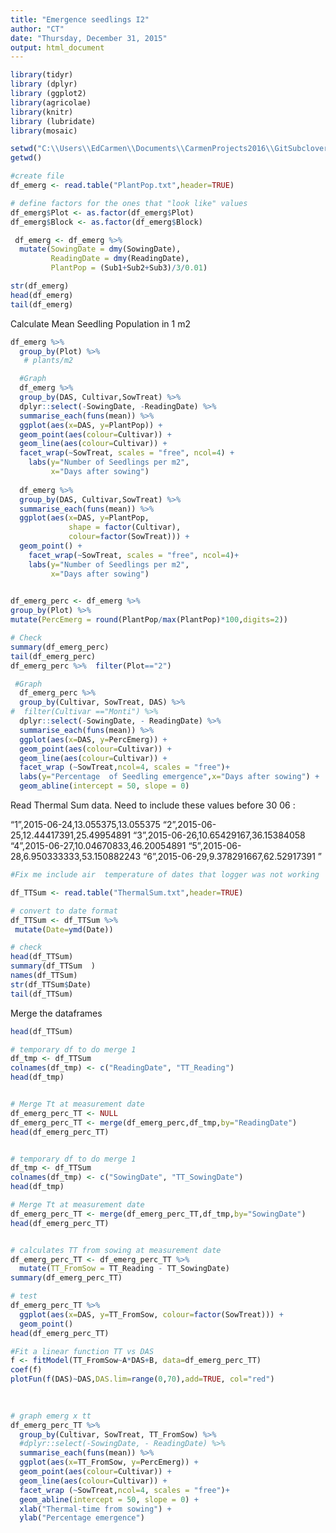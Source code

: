 ```yaml
---
title: "Emergence seedlings I2"
author: "CT"
date: "Thursday, December 31, 2015"
output: html_document
---
```


```r
library(tidyr)
library (dplyr)
library (ggplot2)
library(agricolae)
library(knitr)
library (lubridate)
library(mosaic)

```


```r
setwd("C:\\Users\\EdCarmen\\Documents\\CarmenProjects2016\\GitSubclover")
getwd()

#create file
df_emerg <- read.table("PlantPop.txt",header=TRUE)

# define factors for the ones that "look like" values
df_emerg$Plot <- as.factor(df_emerg$Plot)
df_emerg$Block <- as.factor(df_emerg$Block)

 df_emerg <- df_emerg %>%
  mutate(SowingDate = dmy(SowingDate), 
         ReadingDate = dmy(ReadingDate),
         PlantPop = (Sub1+Sub2+Sub3)/3/0.01)

str(df_emerg)
head(df_emerg)
tail(df_emerg)
```

Calculate Mean Seedling Population in 1 m2  

```r

df_emerg %>%
  group_by(Plot) %>%
   # plants/m2

  #Graph         
  df_emerg %>%
  group_by(DAS, Cultivar,SowTreat) %>%
  dplyr::select(-SowingDate, -ReadingDate) %>%
  summarise_each(funs(mean)) %>%
  ggplot(aes(x=DAS, y=PlantPop)) + 
  geom_point(aes(colour=Cultivar)) +
  geom_line(aes(colour=Cultivar)) +
  facet_wrap(~SowTreat, scales = "free", ncol=4) +
    labs(y="Number of Seedlings per m2",
         x="Days after sowing")
  
  df_emerg %>%
  group_by(DAS, Cultivar,SowTreat) %>%
  summarise_each(funs(mean)) %>%
  ggplot(aes(x=DAS, y=PlantPop, 
             shape = factor(Cultivar),
             colour=factor(SowTreat))) + 
  geom_point() +
    facet_wrap(~SowTreat, scales = "free", ncol=4)+
    labs(y="Number of Seedlings per m2",
         x="Days after sowing")
  

```


```r

df_emerg_perc <- df_emerg %>%
group_by(Plot) %>%
mutate(PercEmerg = round(PlantPop/max(PlantPop)*100,digits=2))

# Check
summary(df_emerg_perc)
tail(df_emerg_perc)
df_emerg_perc %>%  filter(Plot=="2")

 #Graph         
  df_emerg_perc %>%
  group_by(Cultivar, SowTreat, DAS) %>%
#  filter(Cultivar =="Monti") %>%
  dplyr::select(-SowingDate, - ReadingDate) %>%
  summarise_each(funs(mean)) %>%
  ggplot(aes(x=DAS, y=PercEmerg)) + 
  geom_point(aes(colour=Cultivar)) +
  geom_line(aes(colour=Cultivar)) +
  facet_wrap (~SowTreat,ncol=4, scales = "free")+
  labs(y="Percentage  of Seedling emergence",x="Days after sowing") +
  geom_abline(intercept = 50, slope = 0)

```

Read Thermal Sum data. Need to include these values before 30 06 : 

"1",2015-06-24,13.055375,13.055375
"2",2015-06-25,12.44417391,25.49954891
"3",2015-06-26,10.65429167,36.15384058
"4",2015-06-27,10.04670833,46.20054891
"5",2015-06-28,6.950333333,53.150882243
"6",2015-06-29,9.378291667,62.52917391
"


```r
#Fix me include air  temperature of dates that logger was not working 

df_TTSum <- read.table("ThermalSum.txt",header=TRUE)

# convert to date format
df_TTSum <- df_TTSum %>%
 mutate(Date=ymd(Date))

# check
head(df_TTSum)
summary(df_TTSum  )
names(df_TTSum)
str(df_TTSum$Date)
tail(df_TTSum)

```

Merge the dataframes 

```r

head(df_TTSum)

# temporary df to do merge 1
df_tmp <- df_TTSum
colnames(df_tmp) <- c("ReadingDate", "TT_Reading")
head(df_tmp)


# Merge Tt at measurement date
df_emerg_perc_TT <- NULL
df_emerg_perc_TT <- merge(df_emerg_perc,df_tmp,by="ReadingDate")
head(df_emerg_perc_TT)


# temporary df to do merge 1
df_tmp <- df_TTSum
colnames(df_tmp) <- c("SowingDate", "TT_SowingDate")
head(df_tmp)

# Merge Tt at measurement date
df_emerg_perc_TT <- merge(df_emerg_perc_TT,df_tmp,by="SowingDate")
head(df_emerg_perc_TT)


# calculates TT from sowing at measurement date
df_emerg_perc_TT <- df_emerg_perc_TT %>%
  mutate(TT_FromSow = TT_Reading - TT_SowingDate)
summary(df_emerg_perc_TT)

# test
df_emerg_perc_TT %>%
  ggplot(aes(x=DAS, y=TT_FromSow, colour=factor(SowTreat))) +
  geom_point()
head(df_emerg_perc_TT)

#Fit a linear function TT vs DAS
f <- fitModel(TT_FromSow~A*DAS+B, data=df_emerg_perc_TT)
coef(f)
plotFun(f(DAS)~DAS,DAS.lim=range(0,70),add=TRUE, col="red")
        
       

# graph emerg x tt
df_emerg_perc_TT %>%
  group_by(Cultivar, SowTreat, TT_FromSow) %>%
  #dplyr::select(-SowingDate, - ReadingDate) %>%
  summarise_each(funs(mean)) %>%
  ggplot(aes(x=TT_FromSow, y=PercEmerg)) + 
  geom_point(aes(colour=Cultivar)) +
  geom_line(aes(colour=Cultivar)) +
  facet_wrap (~SowTreat,ncol=4, scales = "free")+
  geom_abline(intercept = 50, slope = 0) +
  xlab("Thermal-time from sowing") +
  ylab("Percentage emergence")

```





